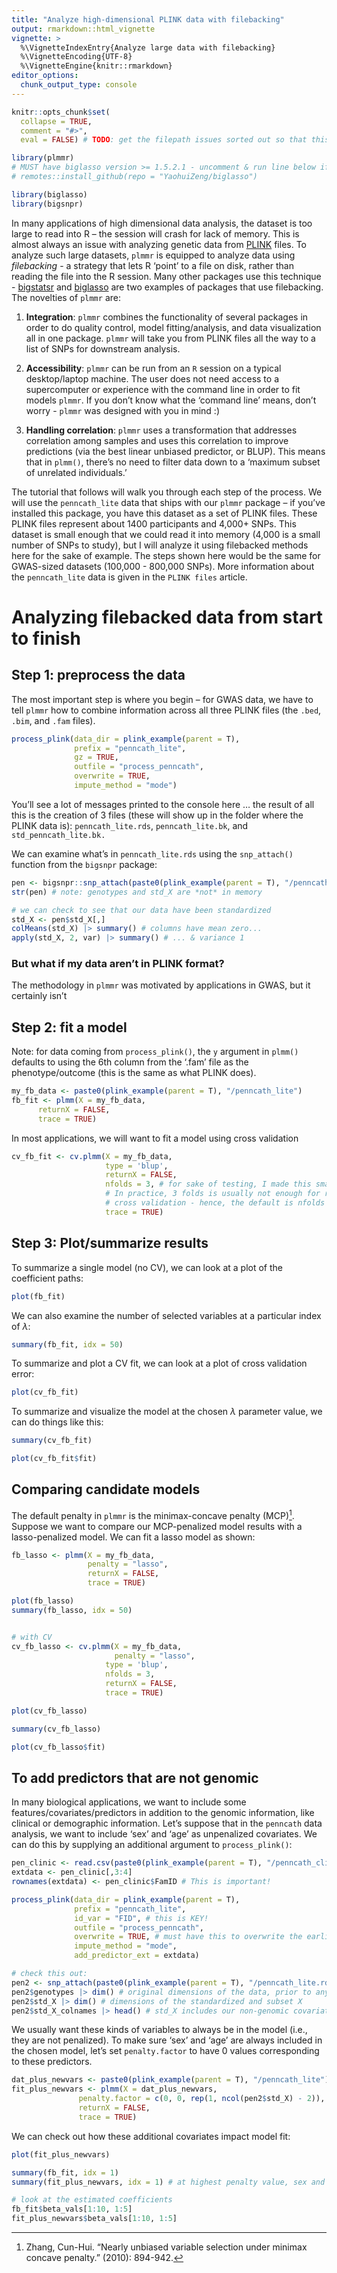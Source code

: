 ```yaml
---
title: "Analyze high-dimensional PLINK data with filebacking"
output: rmarkdown::html_vignette
vignette: >
  %\VignetteIndexEntry{Analyze large data with filebacking}
  %\VignetteEncoding{UTF-8}
  %\VignetteEngine{knitr::rmarkdown}
editor_options: 
  chunk_output_type: console
---
```


```r
knitr::opts_chunk$set(
  collapse = TRUE,
  comment = "#>",
  eval = FALSE) # TODO: get the filepath issues sorted out so that this can be set = TRUE
```

```r
library(plmmr)
# MUST have biglasso version >= 1.5.2.1 - uncomment & run line below if needed
# remotes::install_github(repo = "YaohuiZeng/biglasso") 

library(biglasso)
library(bigsnpr)
```

In many applications of high dimensional data analysis, the dataset is too large to read into R -- the session will crash for lack of memory. This is almost always an issue with analyzing genetic data from [PLINK](https://www.cog-genomics.org/plink/) files. To analyze such large datasets, `plmmr` is equipped to analyze data using *filebacking* - a strategy that lets R 'point' to a file on disk, rather than reading the file into the R session. Many other packages use this technique - [bigstatsr](https://privefl.github.io/bigstatsr/) and [biglasso](https://github.com/pbreheny/biglasso) are two examples of packages that use filebacking. The novelties of `plmmr` are: 

  (1) **Integration**: `plmmr` combines the functionality of several packages in order to do quality control, model fitting/analysis, and data visualization all in one package. `plmmr` will take you from PLINK files all the way to a list of SNPs for downstream analysis. 
  
  (2) **Accessibility**: `plmmr` can be run from an `R` session on a typical desktop/laptop machine. The user does not need access to a supercomputer or experience with the command line in order to fit models `plmmr`. If you don't know what the 'command line' means, don't worry - `plmmr` was designed with you in mind :) 
  
  (3) **Handling correlation**: `plmmr` uses a transformation that addresses correlation among samples and uses this correlation to improve predictions (via the best linear unbiased predictor, or BLUP). This means that in `plmm()`, there's no need to filter data down to a 'maximum subset of unrelated individuals.' 
  
  The tutorial that follows will walk you through each step of the process. We will use the `penncath_lite` data that ships with our `plmmr` package -- if you've installed this package, you have this dataset as a set of PLINK files. These PLINK files represent about 1400 participants and 4,000+ SNPs. This dataset is small enough that we could read it into memory (4,000 is a small number of SNPs to study), but I will analyze it using filebacked methods here for the sake of example. The steps shown here would be the same for GWAS-sized datasets (100,000 - 800,000 SNPs). More information about the `penncath_lite` data is given in the `PLINK files` article. 
  
  
# Analyzing filebacked data from start to finish

## Step 1: preprocess the data

The most important step is where you begin -- for GWAS data, we have to tell `plmmr` how to combine information across all three PLINK files (the `.bed`, `.bim`, and `.fam` files). 

```r
process_plink(data_dir = plink_example(parent = T),
              prefix = "penncath_lite",
              gz = TRUE,
              outfile = "process_penncath",
              overwrite = TRUE,
              impute_method = "mode")
```

You'll see a lot of messages printed to the console here ... the result of all this is the creation of 3 files (these will show up in the folder where the PLINK data is): `penncath_lite.rds`, `penncath_lite.bk`, and `std_penncath_lite.bk.` 

We can examine what's in `penncath_lite.rds` using the `snp_attach()` function from the `bigsnpr` package:

```r
pen <- bigsnpr::snp_attach(paste0(plink_example(parent = T), "/penncath_lite.rds"))
str(pen) # note: genotypes and std_X are *not* in memory

# we can check to see that our data have been standardized 
std_X <- pen$std_X[,]
colMeans(std_X) |> summary() # columns have mean zero...
apply(std_X, 2, var) |> summary() # ... & variance 1
```

### But what if my data aren't in PLINK format? 

The methodology in `plmmr` was motivated by applications in GWAS, but it certainly isn't 

## Step 2: fit a model 

Note: for data coming from `process_plink()`, the `y` argument in `plmm()` defaults to using the 6th column from the '.fam' file as the phenotype/outcome (this is the same as what PLINK does).

```r
my_fb_data <- paste0(plink_example(parent = T), "/penncath_lite")
fb_fit <- plmm(X = my_fb_data,
      returnX = FALSE,
      trace = TRUE)
```

In most applications, we will want to fit a model using cross validation 

```r
cv_fb_fit <- cv.plmm(X = my_fb_data,
                     type = 'blup',
                     returnX = FALSE,
                     nfolds = 3, # for sake of testing, I made this small. 
                     # In practice, 3 folds is usually not enough for robust 
                     # cross validation - hence, the default is nfolds = 10
                     trace = TRUE)
```


## Step 3: Plot/summarize results 

To summarize a single model (no CV), we can look at a plot of the coefficient paths: 

```r
plot(fb_fit)
```

We can also examine the number of selected variables at a particular index of $\lambda$: 
```r
summary(fb_fit, idx = 50)
```

To summarize and plot a CV fit, we can look at a plot of cross validation error: 

```r
plot(cv_fb_fit)
```

To summarize and visualize the model at the chosen $\lambda$ parameter value, we can do things like this:

```r
summary(cv_fb_fit)

plot(cv_fb_fit$fit)
```

## Comparing candidate models 

The default penalty in `plmmr` is the minimax-concave penalty (MCP)^[Zhang, Cun-Hui. "Nearly unbiased variable selection under minimax concave penalty." (2010): 894-942.]. Suppose we want to compare our MCP-penalized model results with a lasso-penalized model. We can fit a lasso model as shown:

```r
fb_lasso <- plmm(X = my_fb_data,
                 penalty = "lasso",
                 returnX = FALSE,
                 trace = TRUE)

plot(fb_lasso)
summary(fb_lasso, idx = 50)


# with CV 
cv_fb_lasso <- cv.plmm(X = my_fb_data,
                       penalty = "lasso",
                     type = 'blup',
                     nfolds = 3, 
                     returnX = FALSE,
                     trace = TRUE)

plot(cv_fb_lasso)

summary(cv_fb_lasso)

plot(cv_fb_lasso$fit)
```

## To add predictors that are not genomic

In many biological applications, we want to include some features/covariates/predictors in addition to the genomic information, like clinical or demographic information. Let's suppose that in the `penncath` data analysis, we want to include 'sex' and 'age' as unpenalized covariates. We can do this by supplying an additional argument to `process_plink()`: 

```r
pen_clinic <- read.csv(paste0(plink_example(parent = T), "/penncath_clinical.csv"))
extdata <- pen_clinic[,3:4]
rownames(extdata) <- pen_clinic$FamID # This is important! 

process_plink(data_dir = plink_example(parent = T),
              prefix = "penncath_lite",
              id_var = "FID", # this is KEY!
              outfile = "process_penncath",
              overwrite = TRUE, # must have this to overwrite the earlier example
              impute_method = "mode",
              add_predictor_ext = extdata)

# check this out: 
pen2 <- snp_attach(paste0(plink_example(parent = T), "/penncath_lite.rds"))
pen2$genotypes |> dim() # original dimensions of the data, prior to any subsetting
pen2$std_X |> dim() # dimensions of the standardized and subset X 
pen2$std_X_colnames |> head() # std_X includes our non-genomic covariates 
```


We usually want these kinds of variables to always be in the model (i.e., they are not penalized). To make sure 'sex' and 'age' are always included in the chosen model, let's set `penalty.factor` to have 0 values corresponding to these predictors. 

```r
dat_plus_newvars <- paste0(plink_example(parent = T), "/penncath_lite")
fit_plus_newvars <- plmm(X = dat_plus_newvars,
               penalty.factor = c(0, 0, rep(1, ncol(pen2$std_X) - 2)),
               returnX = FALSE,
               trace = TRUE)
```

We can check out how these additional covariates impact model fit: 

```r
plot(fit_plus_newvars)

summary(fb_fit, idx = 1) 
summary(fit_plus_newvars, idx = 1) # at highest penalty value, sex and age are still in the model

# look at the estimated coefficients 
fb_fit$beta_vals[1:10, 1:5]
fit_plus_newvars$beta_vals[1:10, 1:5]
```

